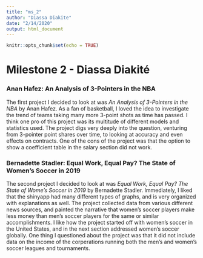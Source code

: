```yaml
---
title: "ms_2"
author: "Diassa Diakite"
date: "2/14/2020"
output: html_document
---
```


```r
knitr::opts_chunk$set(echo = TRUE)
```
# Milestone 2 - Diassa Diakité

### Anan Hafez: An Analysis of 3-Pointers in the NBA
  The first project I decided to look at was *An Analysis of 3-Pointers in the NBA* by Anan Hafez. As a  fan of basketball, I loved the idea to investigate the trend of teams taking many more 3-point shots as time has passed. I think one pro of this project was its multitude of different models and statistics used. The project digs very deeply into the question, venturing from 3-pointer point shares over time, to looking at accuracy and even effects on contracts. One of the cons of the project was that the option to show a coefficient table in the salary section did not work.
  
### Bernadette Stadler: Equal Work, Equal Pay? The State of Women's Soccer in 2019
  The second project I decided to look at was *Equal Work, Equal Pay? The State of Wome's Soccer in 2019* by Bernadette Stadler. Immediately, I liked that the shinyapp had many different types of graphs, and is very organized with explanations as well. The project collected data from various different news sources, and painted the narrative that women's soccer players make less money than men's soccer players for the same or similar accomplishments. I like how the project started off with women's soccer in the United States, and in the next section addressed women's soccer globally. One thing I questioned about the project was that it did not include data on the income of the corperations running both the men's and women's soccer leagues and tournaments. 